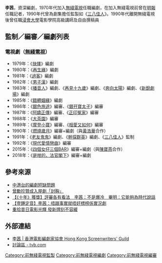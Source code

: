 '''李茜'''，資深編劇，1970年代加入[[無綫電視|無綫電視]]任職編劇，在加入無綫電視前曾在[[明報|明報]]任職記者，1990年代曾為劇集擔任監製如《[[三八佳人|三八佳人]]》。1990年代離開無綫電視後曾任職[[浸會大學|浸會大學]]電影學院高級講師及自由撰稿員

==監制／編審／編劇列表==
===電視劇（[[無綫電視|無綫電視]]）===
*1979年：《[[抉擇_(電視劇)|抉擇]]》編劇
*1980年：《[[再生緣|再生緣]]》編劇
*1981年：《[[過客|過客]]》編劇
*1982年：《[[男子漢_(電視劇)|男子漢]]》編劇
*1983年：《[[播音人_(無綫電視劇)|播音人]]》編劇、《[[再見十九歲|再見十九歲]]》編劇、《[[奔向太陽|奔向太陽]]》編劇、《[[新銳劇場|新銳劇場]]》編劇
*1985年：《[[錯體姻緣|錯體姻緣]]》編劇
*1986年：《[[銀色旅途|銀色旅途]]》編審、《[[銀孖寶太子|銀孖寶太子]]》編審
*1987年：《[[阿嬌正傳|阿嬌正傳]]》編審、《[[正印冤家|正印冤家]]》編審
*1988年：《[[大茶園|大茶園]]》編審
*1989年：《[[摩登小寶|摩登小寶]]》編審、《[[相愛又如何|相愛又如何]]》編審
*1990年：《[[燃燒歲月|燃燒歲月]]》編審+編劇（與[[黃浩華|黃浩華]]合作）
*1991年：《[[老友鬼鬼|老友鬼鬼]]》編劇、《[[幹探群英|幹探群英]]》編劇、《[[三八佳人|三八佳人]]》監制
*1992年：《[[現代愛情戀曲|現代愛情戀曲]]》編審
*2015年：《[[四個女仔三個BAR|四個女仔三個BAR]]》編審+編劇（與[[陳寶燕|陳寶燕]]合作）
*2018年：《[[是咁的，法官閣下|是咁的，法官閣下]]》編審+編劇

==參考來源==
*[http://app3.rthk.hk/mediadigest/content.php?aid=3  中港台的編劇短缺問題]{{Wayback|url=http://app3.rthk.hk/mediadigest/content.php?aid=3 |date=20190601121014 }}
*[http://hk.on.cc/hk/bkn/cnt/entertainment/20150320/bkn-20150320233718382-0320_00862_001.html 曾勵珍贊成入屋劇「封胸」]{{Wayback|url=http://hk.on.cc/hk/bkn/cnt/entertainment/20150320/bkn-20150320233718382-0320_00862_001.html |date=20190614223921 }}
*[https://news.mingpao.com/ins/instantnews/web_tc/article/20160405/s00001/1459791885016 【《十年》獲獎】評審各有看法　李茜：不是爆冷　畢明：它能夠為時代說話]{{Wayback|url=https://news.mingpao.com/ins/instantnews/web_tc/article/20160405/s00001/1459791885016 |date=20180128190555 }}
*[https://hk.news.appledaily.com/local/realtime/article/20140805/52764311 【壹錘定音】李茜：唔跟事實就唔好標榜係實況劇]{{Wayback|url=https://hk.news.appledaily.com/local/realtime/article/20140805/52764311 |date=20190603003751 }}
*[http://www.inmediahk.net/node/1015961 重拾昔日電影光輝 發新牌刻不容緩]{{Wayback|url=http://www.inmediahk.net/node/1015961 |date=20190706084141 }}

==外部連結==
*[https://web.archive.org/web/20170402205121/http://hkswg.com/zh-hant/member/%E6%9D%8E%E8%8C%9C 李茜 | 香港電影編劇家協會 Hong Kong Screenwriters' Guild]
*[https://web.archive.org/web/20180102013200/http://forum.tvb.com/viewtopic.php?f=38&t=344981 討論區 - tvb.com]

[[Category:前無綫電視監製|Category:前無綫電視監製]]
[[Category:前無綫電視編劇|Category:前無綫電視編劇]]
[[Category:前無綫電視編審|Category:前無綫電視編審]]